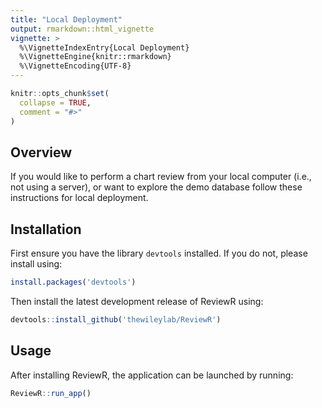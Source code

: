 ```yaml
---
title: "Local Deployment"
output: rmarkdown::html_vignette
vignette: >
  %\VignetteIndexEntry{Local Deployment}
  %\VignetteEngine{knitr::rmarkdown}
  %\VignetteEncoding{UTF-8}
---
```


```r
knitr::opts_chunk$set(
  collapse = TRUE,
  comment = "#>"
)
```

## Overview

If you would like to perform a chart review from your local computer (i.e., not using a server), or want to explore the demo database follow these instructions for local deployment. 

## Installation

First ensure you have the library `devtools` installed. If you do not, please install using:
```r
install.packages('devtools')
```

Then install the latest development release of ReviewR using:
```r
devtools::install_github('thewileylab/ReviewR')
```

## Usage

After installing ReviewR, the application can be launched by running:

```r
ReviewR::run_app()
```

